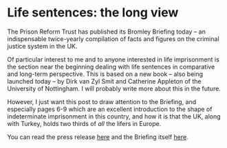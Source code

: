 # Life sentences: the long view

The Prison Reform Trust has published its Bromley Briefing today -- an indispensable twice-yearly compilation of facts and figures on the criminal justice system in the UK.

Of particular interest to me and to anyone interested in life imprisonment is the section near the beginning dealing with life sentences in comparative and long-term perspective. This is based on a new book -- also being launched today -- by Dirk van Zyl Smit and Catherine Appleton of the University of Nottingham. I will probably write more about this in the future.

However, I just want this post to draw attention to the Briefing, and especially pages 6-9 which are an excellent introduction to the shape of indeterminate imprisonment in this country, and how it is that the UK, along with Turkey, holds two thirds of *all* the lifers in Europe.

You can read the press release [here](http://www.prisonreformtrust.org.uk/PressPolicy/News/vw/1/ItemID/601) and the Briefing itself [here](http://www.prisonreformtrust.org.uk/Portals/0/Documents/Bromley%20Briefings/Autumn%202018%20Factfile.pdf).

